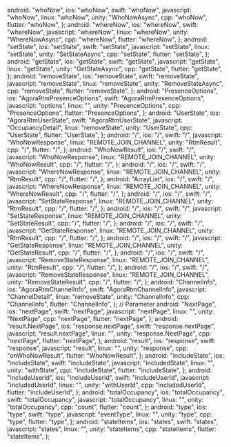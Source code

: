  android: "whoNow",
  ios: "whoNow",
  swift: "whoNow",
  javascript: "whoNow",
  linux: "whoNow",
  unity: "WhoNowAsync",
  cpp: "whoNow",
  flutter: "whoNow",
};
  android: "whereNow",
  ios: "whereNow",
  swift: "whereNow",
  javascript: "whereNow",
  linux: "whereNow",
  unity: "WhereNowAsync",
  cpp: "whereNow",
  flutter: "whereNow",
};
  android: "setState",
  ios: "setState",
  swift: "setState",
  javascript: "setState",
  linux: "setState",
  unity: "SetStateAsync",
  cpp: "setState",
  flutter: "setState",
};
  android: "getState",
  ios: "getState",
  swift: "getState",
  javascript: "getState",
  linux: "getState",
  unity: "GetStateAsync",
  cpp: "getState",
  flutter: "getState",
};
  android: "removeState",
  ios: "removeState",
  swift: "removeState",
  javascript: "removeState",
  linux: "removeState",
  unity: "RemoveStateAsync",
  cpp: "removeState",
  flutter: "removeState",
};
  android: "PresenceOptions",
  ios: "AgoraRtmPresenceOptions",
  swift: "AgoraRtmPresenceOptions",
  javascript: "options",
  linux: "",
  unity: "PresenceOptions",
  cpp: "PresenceOptions",
  flutter: "PresenceOptions",
};
  android: "UserState",
  ios: "AgoraRtmUserState",
  swift: "AgoraRtmUserState",
  javascript: "OccupancyDetail",
  linux: "removeState",
  unity: "UserState",
  cpp: "UserState",
  flutter: "UserState",
};
  android: "/",
  ios: "/",
  swift: "/",
  javascript: "WhoNowResponse",
  linux: "REMOTE_JOIN_CHANNEL",
  unity: "RtmResult<WhoNowResult>",
  cpp: "/",
  flutter: "/",
};
  android: "WhoNowResult",
  ios: "/",
  swift: "/",
  javascript: "WhoNowResponse",
  linux: "REMOTE_JOIN_CHANNEL",
  unity: "WhoNowResult",
  cpp: "/",
  flutter: "/",
};
  android: "/",
  ios: "/",
  swift: "/",
  javascript: "WhereNowResponse",
  linux: "REMOTE_JOIN_CHANNEL",
  unity: "RtmResult<WhereNowResult>",
  cpp: "/",
  flutter: "/",
};
  android: "ArrayList<ChannelInfo>",
  ios: "/",
  swift: "/",
  javascript: "WhereNowResponse",
  linux: "REMOTE_JOIN_CHANNEL",
  unity: "WhereNowResult",
  cpp: "/",
  flutter: "/",
};
  android: "/",
  ios: "/",
  swift: "/",
  javascript: "SetStateResponse",
  linux: "REMOTE_JOIN_CHANNEL",
  unity: "RtmResult<SetStateResult>",
  cpp: "/",
  flutter: "/",
};
  android: "/",
  ios: "/",
  swift: "/",
  javascript: "SetStateResponse",
  linux: "REMOTE_JOIN_CHANNEL",
  unity: "SetStateResult",
  cpp: "/",
  flutter: "/",
};
  android: "/",
  ios: "/",
  swift: "/",
  javascript: "GetStateResponse",
  linux: "REMOTE_JOIN_CHANNEL",
  unity: "RtmResult<GetStateResult>",
  cpp: "/",
  flutter: "/",
};
  android: "/",
  ios: "/",
  swift: "/",
  javascript: "GetStateResponse",
  linux: "REMOTE_JOIN_CHANNEL",
  unity: "GetStateResult",
  cpp: "/",
  flutter: "/",
};
  android: "/",
  ios: "/",
  swift: "/",
  javascript: "RemoveStateResponse",
  linux: "REMOTE_JOIN_CHANNEL",
  unity: "RtmResult<RemoveStateResult>",
  cpp: "/",
  flutter: "/",
};
  android: "/",
  ios: "/",
  swift: "/",
  javascript: "RemoveStateResponse",
  linux: "REMOTE_JOIN_CHANNEL",
  unity: "RemoveStateResult",
  cpp: "/",
  flutter: "/",
};
  android: "ChannelInfo",
  ios: "AgoraRtmChannelInfo",
  swift: "AgoraRtmChannelInfo",
  javascript: "ChannelDetail",
  linux: "removeState",
  unity: "ChannelInfo",
  cpp: "ChannelInfo",
  flutter: "ChannelInfo",
};
// Parameter
  android: "NextPage",
  ios: "nextPage",
  swift: "nextPage",
  javascript: "nextPage",
  linux: "",
  unity: "NextPage",
  cpp: "nextPage",
  flutter: "nextPage",
};
  android: "result.NextPage",
  ios: "response.nextPage",
  swift: "response.nextPage",
  javascript: "result.nextPage",
  linux: "",
  unity: "response.NextPage",
  cpp: "nextPage",
  flutter: "nextPage",
};
  android: "result",
  ios: "response",
  swift: "response",
  javascript: "result",
  linux: "",
  unity: "response",
  cpp: "onWhoNowResult",
  flutter: "WhoNowResult",
};
  android: "includeState",
  ios: "includeState",
  swift: "includeState",
  javascript: "includedState",
  linux: "",
  unity: "withState",
  cpp: "includeState",
  flutter: "includeState",
};
  android: "includeUserId",
  ios: "includeUserId",
  swift: "includeUserId",
  javascript: "includedUserId",
  linux: "",
  unity: "withUserId",
  cpp: "includedUserId",
  flutter: "includeUserId",
};
  android: "totalOccupancy",
  ios: "totalOccupancy",
  swift: "totalOccupancy",
  javascript: "totalOccupancy",
  linux: "",
  unity: "totalOccupancy",
  cpp: "count",
  flutter: "count",
};
  android: "type",
  ios: "type",
  swift: "type",
  javascript: "eventType",
  linux: "",
  unity: "type",
  cpp: "type",
  flutter: "type",
};
  android: "stateItems",
  ios: "states",
  swift: "states",
  javascript: "states",
  linux: "",
  unity: "stateItems",
  cpp: "stateItems",
  flutter: "stateItems",
};